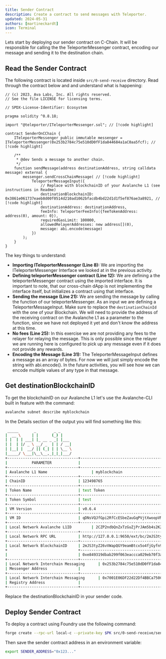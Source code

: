 ```yaml
---
title: Sender Contract
description: Create a contract to send messages with Teleporter.
updated: 2024-05-31
authors: [martineckardt]
icon: Terminal
---
```


Lets start by deploying our sender contract on C-Chain. It will be responsible for calling the the TeleporterMessenger contract, encoding our message and sending it to the destination chain. 

## Read the Sender Contract

The following contract is located inside `src/0-send-receive` directory. Read through the contract below and and understand what is happening:

```solidity title="src/0-send-receive/senderOnCChain.sol"
// (c) 2023, Ava Labs, Inc. All rights reserved.
// See the file LICENSE for licensing terms.

// SPDX-License-Identifier: Ecosystem

pragma solidity ^0.8.18;

import "@teleporter/ITeleporterMessenger.sol"; // [!code highlight]

contract SenderOnCChain {
    ITeleporterMessenger public immutable messenger = ITeleporterMessenger(0x253b2784c75e510dD0fF1da844684a1aC0aa5fcf); // [!code highlight]

    /**
     * @dev Sends a message to another chain.
     */
    function sendMessage(address destinationAddress, string calldata message) external {
        messenger.sendCrossChainMessage( // [!code highlight]
            TeleporterMessageInput({
                // Replace with blockchainID of your Avalanche L1 (see instructions in Readme)
                destinationBlockchainID: 0x3861e061737eaeb8d00f0514d210ad1062bfacdb4bd22d1d1f5ef876ae3a8921, // [!code highlight]
                destinationAddress: destinationAddress, 
                feeInfo: TeleporterFeeInfo({feeTokenAddress: address(0), amount: 0}),
                requiredGasLimit: 100000,
                allowedRelayerAddresses: new address[](0),
                message: abi.encode(message)
            })
        );
    }
}
```

The key things to understand:

- **Importing ITeleporterMessenger (Line 8):** We are importing the ITeleporterMessenger Interface we looked at in the previous activity.
- **Defining teleporterMessenger contract (Line 12):** We are defining a the teleporterMessenger contract using the imported interface. It is important to note, that our cross-chain dApp is not implementing the interface itself, but initializes a contract using that interface.
- **Sending the message (Line 21):** We are sending the message by calling the function of our teleporterMessenger. As an input we are defining a TeleporterMessageInput. Make sure to replace the `destinationChainId` with the one of your Blockchain. We will need to provide the address of the receiving contract on the Avalanche L1 as a parameter to the function, since we have not deployed it yet and don't know the address at this time.   
- **No fees (Line 25):** In this exercise we are not providing any fees to the relayer for relaying the message. This is only possible since the relayer we are running here is configured to pick up any message even if it does not provide any rewards.
- **Encoding the Message (Line 31):** The TeleporterMessageInput defines a message as an array of bytes. For now we will just simply encode the string with abi.encode(). In the future activities, you will see how we can encode multiple values of any type in that message.

## Get destinationBlockchainID

To get the blockchainID on our Avalanche L1 let's use the Avalanche-CLI built in feature with the command:

``` bash
avalanche subnet describe myblockchain
```

In the Details section of the output you will find something like this:
 
```bash
 _____       _        _ _
|  __ \     | |      (_) |
| |  | | ___| |_ __ _ _| |___
| |  | |/ _ \ __/ _  | | / __|
| |__| |  __/ || (_| | | \__ \
|_____/ \___|\__\__,_|_|_|___/
+--------------------------------+-------------------------------------------------------------------------------------+
|           PARAMETER            |                                        VALUE                                        |
+--------------------------------+-------------------------------------------------------------------------------------+
| Avalanche L1 Name                    | myblockchain                                                                            |
+--------------------------------+-------------------------------------------------------------------------------------+
| ChainID                        | 123498765                                                                           |
+--------------------------------+-------------------------------------------------------------------------------------+
| Token Name                     | test Token                                                                          |
+--------------------------------+-------------------------------------------------------------------------------------+
| Token Symbol                   | test                                                                                |
+--------------------------------+-------------------------------------------------------------------------------------+
| VM Version                     | v0.6.4                                                                              |
+--------------------------------+-------------------------------------------------------------------------------------+
| VM ID                          | qDNsVQJfGpi2RfCcESbeZauGqPVjtXwoopVMtrGkdoUxmFKov                                   |
+--------------------------------+-------------------------------------------------------------------------------------+
| Local Network Avalanche L1ID         | 2CZP2ndbQnZxTzGuZjPrJAm5b4s2K2Bcjh8NqWoymi8NZMLYQk                                  |
+--------------------------------+-------------------------------------------------------------------------------------+
| Local Network RPC URL          | http://127.0.0.1:9650/ext/bc/2mJS3tyZ26vVWapQGY9eamBtcx5o4fjGyfn9ZKpL8axnUDy5yx/rpc |
+--------------------------------+-------------------------------------------------------------------------------------+
| Local Network BlockchainID     | 2mJS3tyZ26vVWapQGY9eamBtcx5o4fjGyfn9ZKpL8axnUDy5yx                                  |
+                                +-------------------------------------------------------------------------------------+
|                                | 0xe849319dbab299f063eaccca029eb70f3a3337e10106d2c44d09a168385e570a                  |
+--------------------------------+-------------------------------------------------------------------------------------+
| Local Network Interchain Messaging      | 0x253b2784c75e510dD0fF1da844684a1aC0aa5fcf                                          |
| Messenger Address              |                                                                                     |
+--------------------------------+-------------------------------------------------------------------------------------+
| Local Network Interchain Messaging      | 0x7001E06DF22d22Df4BBCa750CA0969FFf3739A7A                                          |
| Registry Address               |                                                                                     |
+--------------------------------+-------------------------------------------------------------------------------------+
```

Replace the destinationBlockchainID in your sender code.

## Deploy Sender Contract

To deploy a contract using Foundry use the following command:

```bash
forge create --rpc-url local-c --private-key $PK src/0-send-receive/senderOnCChain.sol:SenderOnCChain
```

Then save the sender contract address in an environment variable:

```bash
export SENDER_ADDRESS="0x123..."
```